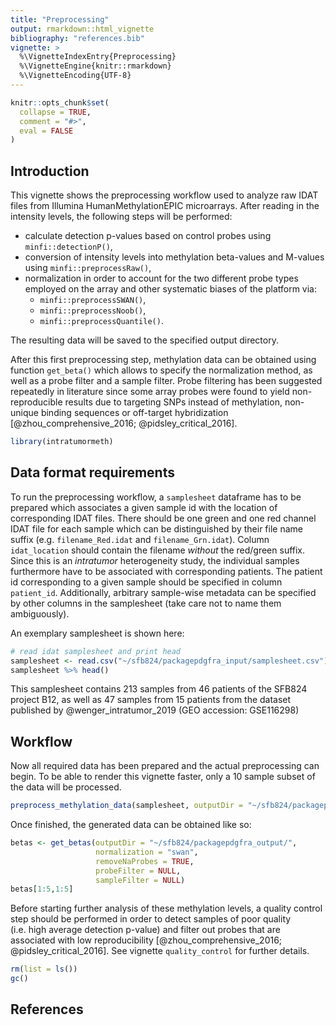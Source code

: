 ```yaml
---
title: "Preprocessing"
output: rmarkdown::html_vignette
bibliography: "references.bib"
vignette: >
  %\VignetteIndexEntry{Preprocessing}
  %\VignetteEngine{knitr::rmarkdown}
  %\VignetteEncoding{UTF-8}
---
```


```r
knitr::opts_chunk$set(
  collapse = TRUE,
  comment = "#>",
  eval = FALSE
)
```


## Introduction

This vignette shows the preprocessing workflow used to analyze raw IDAT files from Illumina HumanMethylationEPIC microarrays.
After reading in the intensity levels, the following steps will be performed:

- calculate detection p-values based on control probes using `minfi::detectionP()`,
- conversion of intensity levels into methylation beta-values and M-values using `minfi::preprocessRaw()`,
- normalization in order to account for the two different probe types employed on the array and other systematic biases of the platform via: 
  - `minfi::preprocessSWAN()`,
  - `minfi::preprocessNoob()`,
  - `minfi::preprocessQuantile()`.
  
The resulting data will be saved to the specified output directory.

After this first preprocessing step, methylation data can be obtained using function `get_beta()` which allows to specify the normalization method, as well as a probe filter and a sample filter.
Probe filtering has been suggested repeatedly in literature since some array probes were found to yield non-reproducible results due to targeting SNPs instead of methylation, non-unique binding sequences or off-target hybridization [@zhou_comprehensive_2016; @pidsley_critical_2016].


```r
library(intratumormeth)
```

## Data format requirements

To run the preprocessing workflow, a `samplesheet` dataframe has to be prepared which associates a given sample id with the location of corresponding IDAT files.
There should be one green and one red channel IDAT file for each sample which can be distinguished by their file name suffix (e.g. `filename_Red.idat` and `filename_Grn.idat`).
Column `idat_location` should contain the filename _without_ the red/green suffix.
Since this is an _intratumor_ heterogeneity study, the individual samples furthermore have to be associated with corresponding patients.
The patient id corresponding to a given sample should be specified in column `patient_id`.
Additionally, arbitrary sample-wise metadata can be specified by other columns in the samplesheet (take care not to name them ambiguously).

An exemplary samplesheet is shown here:

```r
# read idat samplesheet and print head
samplesheet <- read.csv("~/sfb824/packagepdgfra_input/samplesheet.csv")
samplesheet %>% head()
```



This samplesheet contains 213 samples from 46 patients of the SFB824 project B12, as well as 47 samples from 15 patients from the dataset published by @wenger_intratumor_2019 (GEO accession: GSE116298)

## Workflow

Now all required data has been prepared and the actual preprocessing can begin.
To be able to render this vignette faster, only a 10 sample subset of the data will be processed.

```r
preprocess_methylation_data(samplesheet, outputDir = "~/sfb824/packagepdgfra_output/")
```


Once finished, the generated data can be obtained like so:

```r
betas <- get_betas(outputDir = "~/sfb824/packagepdgfra_output/", 
                   normalization = "swan", 
                   removeNaProbes = TRUE,
                   probeFilter = NULL,
                   sampleFilter = NULL)
betas[1:5,1:5]
```


Before starting further analysis of these methylation levels, a quality control step should be performed in order to detect samples of poor quality (i.e. high average detection p-value) and filter out probes that are associated with low reproducibility [@zhou_comprehensive_2016; @pidsley_critical_2016].
See vignette `quality_control` for further details.






```r
rm(list = ls())
gc()
```
















## References




